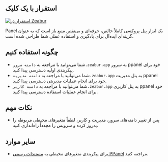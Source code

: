 ## استقرار با یک کلیک

[![استقرار در Zeabur](https://zeabur.com/button.svg)](https://zeabur.com/templates/IBPWWW)

Panel یک ابزار پنل پروکسی کاملاً خالص، حرفه‌ای و بی‌نقص منبع باز است که به عنوان گزینه‌ای ایده‌آل برای یادگیری و استفاده عملی شما طراحی شده است.

## چگونه استفاده کنیم

- شما می‌توانید با مراجعه به `دامنه‌ سرور.zeabur.app` به سرور ppanel خود برای پیکربندی اولیه دسترسی پیدا کنید.
- شما می‌توانید با مراجعه به `دامنه‌ مدیریت.zeabur.app` به پنل مدیریت ppanel خود برای انجام عملیات مدیریتی دسترسی پیدا کنید.
- شما می‌توانید با مراجعه به `دامنه‌ کاربر.zeabur.app` به پنل کاربری ppanel خود برای انجام عملیات استفاده دسترسی پیدا کنید.

## نکات مهم

- پس از تغییر دامنه‌های سرور، مدیریت و کاربر، لطفاً متغیرهای محیطی مربوطه را به‌روز کرده و سرویس را مجدداً راه‌اندازی کنید.

## سایر موارد

- برای پیکربندی متغیرهای محیطی به [مستندات رسمی PPanel](https://ppanel.dev/) مراجعه کنید.



<Giscus />
